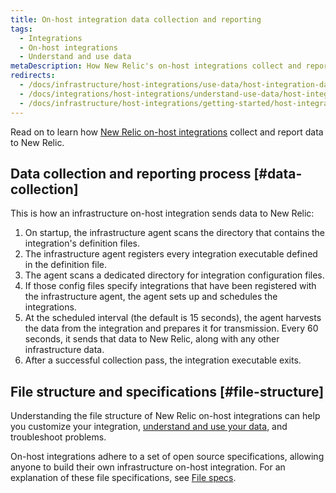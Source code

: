```yaml
---
title: On-host integration data collection and reporting
tags:
  - Integrations
  - On-host integrations
  - Understand and use data
metaDescription: How New Relic's on-host integrations collect and report data to New Relic products.
redirects:
  - /docs/infrastructure/host-integrations/use-data/host-integration-data-collection-reporting
  - /docs/integrations/host-integrations/understand-use-data/host-integration-file-structure
  - /docs/infrastructure/host-integrations/getting-started/host-integration-file-structure
---
```


Read on to learn how [New Relic on-host integrations](/docs/infrastructure/host-integrations/getting-started/introduction-host-integrations) collect and report data to New Relic.

## Data collection and reporting process [#data-collection]

This is how an infrastructure on-host integration sends data to New Relic:

1. On startup, the infrastructure agent scans the directory that contains the integration's definition files.
2. The infrastructure agent registers every integration executable defined in the definition file.
3. The agent scans a dedicated directory for integration configuration files.
4. If those config files specify integrations that have been registered with the infrastructure agent, the agent sets up and schedules the integrations.
5. At the scheduled interval (the default is 15 seconds), the agent harvests the data from the integration and prepares it for transmission. Every 60 seconds, it sends that data to New Relic, along with any other infrastructure data.
6. After a successful collection pass, the integration executable exits.

## File structure and specifications [#file-structure]

Understanding the file structure of New Relic on-host integrations can help you customize your integration, [understand and use your data](https://docs.newrelic.com/docs/infrastructure/integrations/find-use-infrastructure-integration-data), and troubleshoot problems.

On-host integrations adhere to a set of open source specifications, allowing anyone to build their own infrastructure on-host integration. For an explanation of these file specifications, see [File specs](https://docs.newrelic.com/docs/integrations/integrations-sdk/file-specifications).
